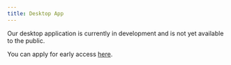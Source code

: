 ---
title: Desktop App
---

Our desktop application is currently in development and is not yet available to the public.

You can apply for early access [here](https://0ggfznkwh4j.typeform.com/to/G21i9lJ2?typeform-source=docs.openinterpreter.com).
